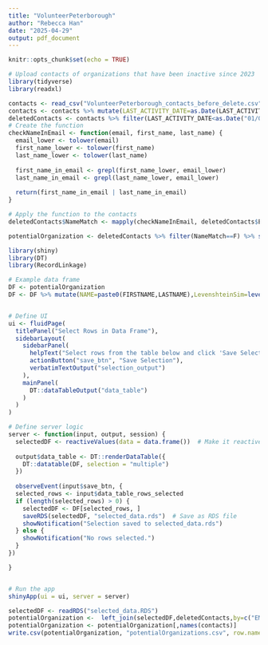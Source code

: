 ```yaml
---
title: "VolunteerPeterborough"
author: "Rebecca Han"
date: "2025-04-29"
output: pdf_document
---
```


```r
knitr::opts_chunk$set(echo = TRUE)
```

```r
# Upload contacts of organizations that have been inactive since 2023
library(tidyverse)
library(readxl)

contacts <- read_csv("VolunteerPeterborough_contacts_before_delete.csv")
contacts <- contacts %>% mutate(LAST_ACTIVITY_DATE=as.Date(LAST_ACTIVITY_DATE,format="%d-%m-%Y"))
deletedContacts <- contacts %>% filter(LAST_ACTIVITY_DATE<as.Date("01/01/2024",format="%d/%m/%Y"))
# Create the function
checkNameInEmail <- function(email, first_name, last_name) {
  email_lower <- tolower(email)
  first_name_lower <- tolower(first_name)
  last_name_lower <- tolower(last_name)
  
  first_name_in_email <- grepl(first_name_lower, email_lower)
  last_name_in_email <- grepl(last_name_lower, email_lower)
  
  return(first_name_in_email | last_name_in_email)
}

# Apply the function to the contacts
deletedContacts$NameMatch <- mapply(checkNameInEmail, deletedContacts$EMAIL, deletedContacts$FIRSTNAME, deletedContacts$LASTNAME)

potentialOrganization <- deletedContacts %>% filter(NameMatch==F) %>% select(EMAIL,FIRSTNAME,LASTNAME)

```

```r
library(shiny)
library(DT)
library(RecordLinkage)

# Example data frame
DF <- potentialOrganization
DF <- DF %>% mutate(NAME=paste0(FIRSTNAME,LASTNAME),LevenshteinSim=levenshteinSim(NAME,EMAIL)) %>% arrange(LevenshteinSim)


# Define UI
ui <- fluidPage(
  titlePanel("Select Rows in Data Frame"),
  sidebarLayout(
    sidebarPanel(
      helpText("Select rows from the table below and click 'Save Selection'"),
      actionButton("save_btn", "Save Selection"),
      verbatimTextOutput("selection_output")
    ),
    mainPanel(
      DT::dataTableOutput("data_table")
    )
  )
)

# Define server logic
server <- function(input, output, session) {
  selectedDF <- reactiveValues(data = data.frame())  # Make it reactive
  
  output$data_table <- DT::renderDataTable({
    DT::datatable(DF, selection = "multiple")
  })
  
  observeEvent(input$save_btn, {
  selected_rows <- input$data_table_rows_selected
  if (length(selected_rows) > 0) {
    selectedDF <- DF[selected_rows, ]
    saveRDS(selectedDF, "selected_data.rds")  # Save as RDS file
    showNotification("Selection saved to selected_data.rds")
  } else {
    showNotification("No rows selected.")
  }
})

}


# Run the app
shinyApp(ui = ui, server = server)
```

```r
selectedDF <- readRDS("selected_data.RDS")
potentialOrganization <-  left_join(selectedDF,deletedContacts,by=c("EMAIL","FIRSTNAME","LASTNAME")) %>% filter(!is.na(LevenshteinSim)) %>% select(-NAME,-LevenshteinSim,-NameMatch)
potentialOrganization <- potentialOrganization[,names(contacts)]
write.csv(potentialOrganization, "potentialOrganizations.csv", row.names = FALSE)

```

